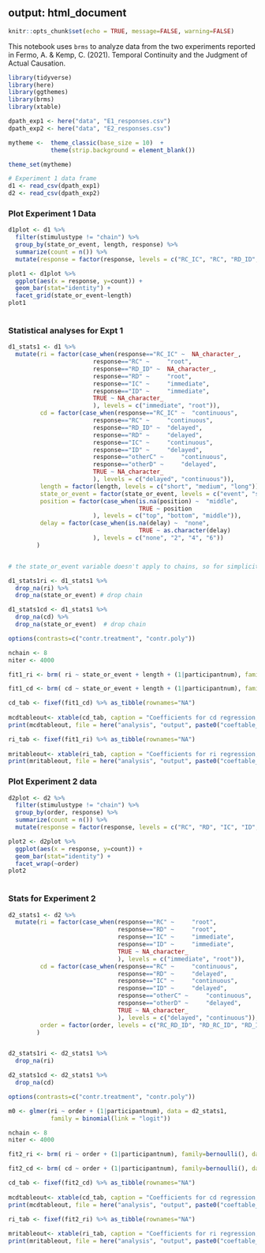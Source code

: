 output: html_document
---

```r
knitr::opts_chunk$set(echo = TRUE, message=FALSE, warning=FALSE)
```

This notebook uses `brms` to analyze data from the two experiments reported in Fermo, A. & Kemp, C. (2021). Temporal Continuity and the Judgment of Actual Causation.


```r
library(tidyverse)
library(here)
library(ggthemes)
library(brms)
library(xtable)
```


```r
dpath_exp1 <- here("data", "E1_responses.csv")
dpath_exp2 <- here("data", "E2_responses.csv")

mytheme <-  theme_classic(base_size = 10)  + 
            theme(strip.background = element_blank())

theme_set(mytheme)
```

```r

# Experiment 1 data frame 
d1 <- read_csv(dpath_exp1) 
d2 <- read_csv(dpath_exp2) 

```

### Plot Experiment 1 Data

```r

d1plot <- d1 %>% 
  filter(stimulustype != "chain") %>% 
  group_by(state_or_event, length, response) %>% 
  summarize(count = n()) %>% 
  mutate(response = factor(response, levels = c("RC_IC", "RC", "RD_ID", "RD", "IC", "other")))

plot1 <- d1plot %>% 
  ggplot(aes(x = response, y=count)) +
  geom_bar(stat="identity") +
  facet_grid(state_or_event~length)
plot1
  
```


### Statistical analyses for Expt 1


```r

d1_stats1 <- d1 %>% 
  mutate(ri = factor(case_when(response=="RC_IC" ~  NA_character_,
                        response=="RC" ~     "root",
                        response=="RD_ID" ~  NA_character_,
                        response=="RD" ~     "root",
                        response=="IC" ~     "immediate",
                        response=="ID" ~     "immediate",
                        TRUE ~ NA_character_ 
                        ), levels = c("immediate", "root")),
         cd = factor(case_when(response=="RC_IC" ~  "continuous",
                        response=="RC" ~     "continuous",
                        response=="RD_ID" ~  "delayed",
                        response=="RD" ~     "delayed",
                        response=="IC" ~     "continuous",
                        response=="ID" ~     "delayed",
                        response=="otherC" ~     "continuous",
                        response=="otherD" ~     "delayed",
                        TRUE ~ NA_character_ 
                        ), levels = c("delayed", "continuous")),
         length = factor(length, levels = c("short", "medium", "long")),
         state_or_event = factor(state_or_event, levels = c("event", "state")),
         position = factor(case_when(is.na(position) ~  "middle",
                                     TRUE ~ position
                        ), levels = c("top", "bottom", "middle")),
         delay = factor(case_when(is.na(delay) ~  "none",
                                     TRUE ~ as.character(delay) 
                        ), levels = c("none", "2", "4", "6"))
        )


# the state_or_event variable doesn't apply to chains, so for simplicity we run analyses on dual networks only

d1_stats1ri <- d1_stats1 %>% 
  drop_na(ri) %>% 
  drop_na(state_or_event) # drop chain

d1_stats1cd <- d1_stats1 %>% 
  drop_na(cd) %>% 
  drop_na(state_or_event)  # drop chain

options(contrasts=c("contr.treatment", "contr.poly"))

nchain <- 8 
niter <- 4000 

fit1_ri <- brm( ri ~ state_or_event + length + (1|participantnum), family=bernoulli(), data = d1_stats1ri, chains = nchain, iter = niter, control = list(adapt_delta = 0.99) )

fit1_cd <- brm( cd ~ state_or_event + length + (1|participantnum), family=bernoulli(), data = d1_stats1cd,  chains = nchain, iter = niter )

cd_tab <- fixef(fit1_cd) %>% as_tibble(rownames="NA") 
 
mcdtableout<- xtable(cd_tab, caption = "Coefficients for cd regression, Expt 1" )
print(mcdtableout, file = here("analysis", "output", paste0("coeftable_cd_exp1.tex")))

ri_tab <- fixef(fit1_ri) %>% as_tibble(rownames="NA") 
 
mritableout<- xtable(ri_tab, caption = "Coefficients for ri regression, Expt 1" )
print(mritableout, file = here("analysis", "output", paste0("coeftable_ri_exp1.tex")), include.rownames = FALSE)

```

### Plot Experiment 2 data

```r

d2plot <- d2 %>% 
  filter(stimulustype != "chain") %>% 
  group_by(order, response) %>% 
  summarize(count = n()) %>% 
  mutate(response = factor(response, levels = c("RC", "RD", "IC", "ID", "other")))

plot2 <- d2plot %>% 
  ggplot(aes(x = response, y=count)) +
  geom_bar(stat="identity") +
  facet_wrap(~order)
plot2
  
```

### Stats for Experiment 2

```r

d2_stats1 <- d2 %>% 
  mutate(ri = factor(case_when(response=="RC" ~     "root",
                               response=="RD" ~     "root",
                               response=="IC" ~     "immediate",
                               response=="ID" ~     "immediate",
                               TRUE ~ NA_character_ 
                               ), levels = c("immediate", "root")),
         cd = factor(case_when(response=="RC" ~     "continuous",
                               response=="RD" ~     "delayed",
                               response=="IC" ~     "continuous",
                               response=="ID" ~     "delayed",
                               response=="otherC" ~     "continuous",
                               response=="otherD" ~     "delayed",
                               TRUE ~ NA_character_ 
                               ), levels = c("delayed", "continuous")),
         order = factor(order, levels = c("RC_RD_ID", "RD_RC_ID", "RD_ID_RC"))
        )


d2_stats1ri <- d2_stats1 %>% 
  drop_na(ri)

d2_stats1cd <- d2_stats1 %>% 
  drop_na(cd)

options(contrasts=c("contr.treatment", "contr.poly"))

m0 <- glmer(ri ~ order + (1|participantnum), data = d2_stats1, 
            family = binomial(link = "logit"))

nchain <- 8 
niter <- 4000 

fit2_ri <- brm( ri ~ order + (1|participantnum), family=bernoulli(), data = d2_stats1ri, chains = nchain, iter = niter )

fit2_cd <- brm( cd ~ order + (1|participantnum), family=bernoulli(), data = d2_stats1cd,  chains = nchain, iter = niter )

cd_tab <- fixef(fit2_cd) %>% as_tibble(rownames="NA") 
 
mcdtableout<- xtable(cd_tab, caption = "Coefficients for cd regression, Expt 2" )
print(mcdtableout, file = here("analysis", "output", paste0("coeftable_cd_exp2.tex")))

ri_tab <- fixef(fit2_ri) %>% as_tibble(rownames="NA") 
 
mritableout<- xtable(ri_tab, caption = "Coefficients for ri regression, Expt 2" )
print(mritableout, file = here("analysis", "output", paste0("coeftable_ri_exp2.tex")), include.rownames = FALSE)

```

